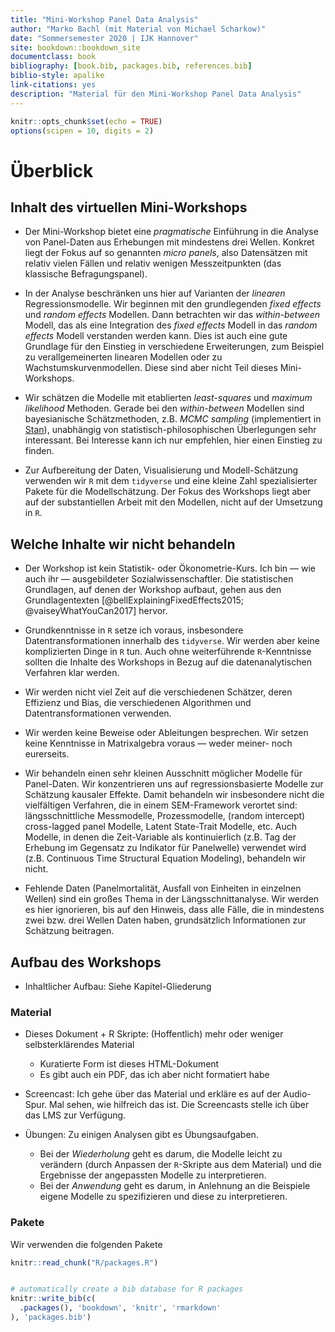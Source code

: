 ```yaml
--- 
title: "Mini-Workshop Panel Data Analysis"
author: "Marko Bachl (mit Material von Michael Scharkow)"
date: "Sommersemester 2020 | IJK Hannover"
site: bookdown::bookdown_site
documentclass: book
bibliography: [book.bib, packages.bib, references.bib]
biblio-style: apalike
link-citations: yes
description: "Material für den Mini-Workshop Panel Data Analysis"
---
```


```r
knitr::opts_chunk$set(echo = TRUE)
options(scipen = 10, digits = 2)
```

# Überblick

## Inhalt des virtuellen Mini-Workshops

* Der Mini-Workshop bietet eine *pragmatische* Einführung in die Analyse von Panel-Daten aus Erhebungen mit mindestens drei Wellen. Konkret liegt der Fokus auf so genannten *micro panels*, also Datensätzen mit relativ vielen Fällen und relativ wenigen Messzeitpunkten (das klassische Befragungspanel).

* In der Analyse beschränken uns hier auf Varianten der *linearen* Regressionsmodelle. Wir beginnen mit den grundlegenden *fixed effects* und *random effects* Modellen. Dann betrachten wir das *within-between* Modell, das als eine Integration des *fixed effects* Modell in das *random effects* Modell verstanden werden kann. Dies ist auch eine gute Grundlage für den Einstieg in verschiedene Erweiterungen, zum Beispiel zu verallgemeinerten linearen Modellen oder zu Wachstumskurvenmodellen. Diese sind aber nicht Teil dieses Mini-Workshops.

* Wir schätzen die Modelle mit etablierten *least-squares* und *maximum likelihood* Methoden. Gerade bei den *within-between* Modellen sind bayesianische Schätzmethoden, z.B. *MCMC sampling* (implementiert in [Stan](https://mc-stan.org/)), unabhängig von statistisch-philosophischen Überlegungen sehr interessant. Bei Interesse kann ich nur empfehlen, hier einen Einstieg zu finden.

* Zur Aufbereitung der Daten, Visualisierung und Modell-Schätzung verwenden wir `R` mit dem `tidyverse` und eine kleine Zahl spezialisierter Pakete für die Modellschätzung. Der Fokus des Workshops liegt aber auf der substantiellen Arbeit mit den Modellen, nicht auf der Umsetzung in `R`.

## Welche Inhalte wir nicht behandeln

* Der Workshop ist kein Statistik- oder Ökonometrie-Kurs. Ich bin --- wie auch ihr --- ausgebildeter Sozialwissenschaftler. Die statistischen Grundlagen, auf denen der Workshop aufbaut, gehen aus den Grundlagentexten [@bellExplainingFixedEffects2015; @vaiseyWhatYouCan2017] hervor.

* Grundkenntnisse in `R` setze ich voraus, insbesondere Datentransformationen innerhalb des `tidyverse`. Wir werden aber keine komplizierten Dinge in `R` tun. Auch ohne weiterführende `R`-Kenntnisse sollten die Inhalte des Workshops in Bezug auf die datenanalytischen Verfahren klar werden.

* Wir werden nicht viel Zeit auf die verschiedenen Schätzer, deren Effizienz und Bias, die verschiedenen Algorithmen und Datentransformationen verwenden.

* Wir werden keine Beweise oder Ableitungen besprechen. Wir setzen keine Kenntnisse in Matrixalgebra voraus --- weder meiner- noch eurerseits.

* Wir behandeln einen sehr kleinen Ausschnitt möglicher Modelle für Panel-Daten. Wir konzentrieren uns auf regressionsbasierte Modelle zur Schätzung kausaler Effekte. Damit behandeln wir insbesondere nicht die vielfältigen Verfahren, die in einem SEM-Framework verortet sind: längsschnittliche Messmodelle, Prozessmodelle, (random intercept) cross-lagged panel Modelle, Latent State-Trait Modelle, etc. Auch Modelle, in denen die Zeit-Variable als kontinuierlich (z.B. Tag der Erhebung im Gegensatz zu Indikator für Panelwelle) verwendet wird (z.B. Continuous Time Structural Equation Modeling), behandeln wir nicht.

* Fehlende Daten (Panelmortalität, Ausfall von Einheiten in einzelnen Wellen) sind ein großes Thema in der Längsschnittanalyse. Wir werden es hier ignorieren, bis auf den Hinweis, dass alle Fälle, die in mindestens zwei bzw. drei Wellen Daten haben, grundsätzlich Informationen zur Schätzung beitragen.

## Aufbau des Workshops

* Inhaltlicher Aufbau: Siehe Kapitel-Gliederung

### Material {-}

* Dieses Dokument + R Skripte: (Hoffentlich) mehr oder weniger selbsterklärendes Material
  * Kuratierte Form ist dieses HTML-Dokument
  * Es gibt auch ein PDF, das ich aber nicht formatiert habe

* Screencast: Ich gehe über das Material und erkläre es auf der Audio-Spur. Mal sehen, wie hilfreich das ist. Die Screencasts stelle ich über das LMS zur Verfügung.

* Übungen: Zu einigen Analysen gibt es Übungsaufgaben.
  * Bei der *Wiederholung* geht es darum, die Modelle leicht zu verändern (durch Anpassen der `R`-Skripte aus dem Material) und die Ergebnisse der angepassten Modelle zu interpretieren.
  * Bei der *Anwendung* geht es darum, in Anlehnung an die Beispiele eigene Modelle zu spezifizieren und diese zu interpretieren.


### Pakete {-}

Wir verwenden die folgenden Pakete

```r
knitr::read_chunk("R/packages.R")
```

```r

```

```r
# automatically create a bib database for R packages
knitr::write_bib(c(
  .packages(), 'bookdown', 'knitr', 'rmarkdown'
), 'packages.bib')
```
